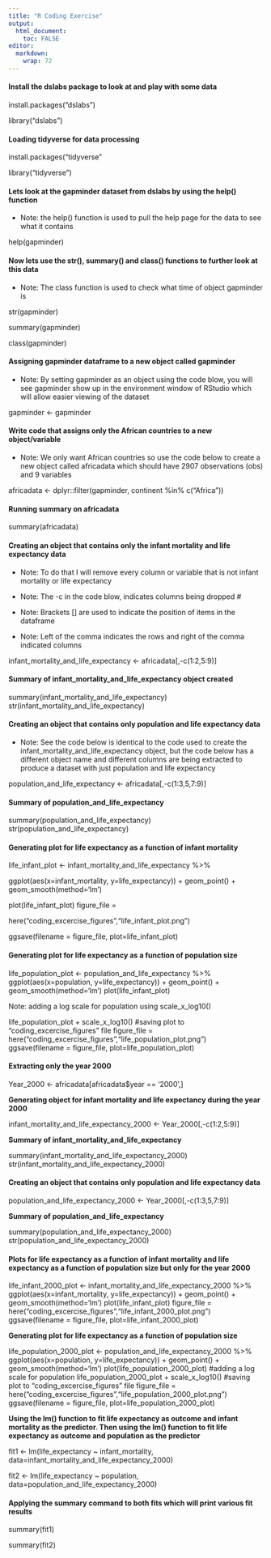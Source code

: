 ```yaml
---
title: "R Coding Exercise"
output:
  html_document:
    toc: FALSE
editor: 
  markdown: 
    wrap: 72
---
```


#### Install the dslabs package to look at and play with some data

install.packages("dslabs")

library("dslabs")

#### Loading tidyverse for data processing

install.packages("tidyverse"

library("tidyverse")

#### Lets look at the gapminder dataset from dslabs by using the help() function

-   Note: the help() function is used to pull the help page for the data
    to see what it contains

help(gapminder)

#### Now lets use the str(), summary() and class() functions to further look at this data

-   Note: The class function is used to check what time of object
    gapminder is

str(gapminder)

summary(gapminder)

class(gapminder)

#### Assigning gapminder dataframe to a new object called gapminder

-   Note: By setting gapminder as an object using the code blow, you
    will see gapminder show up in the environment window of RStudio
    which will allow easier viewing of the dataset

gapminder \<- gapminder

#### Write code that assigns only the African countries to a new object/variable

-   Note: We only want African countries so use the code below to create
    a new object called africadata which should have 2907 observations
    (obs) and 9 variables

africadata \<- dplyr::filter(gapminder, continent %in% c("Africa"))

#### Running summary on africadata

summary(africadata)

#### Creating an object that contains only the infant mortality and life expectancy data

-   Note: To do that I will remove every column or variable that is not
    infant mortality or life expectancy

-   Note: The -c in the code blow, indicates columns being dropped \#

-   Note: Brackets \[\] are used to indicate the position of items in
    the dataframe

-   Note: Left of the comma indicates the rows and right of the comma
    indicated columns

infant_mortality_and_life_expectancy \<- africadata\[,-c(1:2,5:9)\]

#### Summary of infant_mortality_and_life_expectancy object created

summary(infant_mortality_and_life_expectancy)
str(infant_mortality_and_life_expectancy)

#### Creating an object that contains only population and life expectancy data

-   Note: See the code below is identical to the code used to create the
    infant_mortality_and_life_expectancy object, but the code below has
    a different object name and different columns are being extracted to
    produce a dataset with just population and life expectancy

population_and_life_expectancy \<- africadata\[,-c(1:3,5,7:9)\]

#### Summary of population_and_life_expectancy

summary(population_and_life_expectancy)
str(population_and_life_expectancy)

#### Generating plot for life expectancy as a function of infant mortality

life_infant_plot \<- infant_mortality_and_life_expectancy %\>%

ggplot(aes(x=infant_mortality, y=life_expectancy)) + geom_point() +
geom_smooth(method='lm')

plot(life_infant_plot) figure_file =

here("coding_excercise_figures","life_infant_plot.png")

ggsave(filename = figure_file, plot=life_infant_plot)

#### Generating plot for life expectancy as a function of population size

life_population_plot \<- population_and_life_expectancy %\>%
ggplot(aes(x=population, y=life_expectancy)) + geom_point() +
geom_smooth(method='lm') plot(life_infant_plot)

Note: adding a log scale for population using scale_x\_log10()

life_population_plot + scale_x\_log10() #saving plot to
"coding_excercise_figures" file figure_file =
here("coding_excercise_figures","life_population_plot.png")
ggsave(filename = figure_file, plot=life_population_plot)

#### Extracting only the year 2000

Year_2000 \<- africadata\[africadata\$year == '2000',\]

**Generating object for infant mortality and life expectancy during the
year 2000**

infant_mortality_and_life_expectancy_2000 \<- Year_2000\[,-c(1:2,5:9)\]

**Summary of infant_mortality_and_life_expectancy**

summary(infant_mortality_and_life_expectancy_2000)
str(infant_mortality_and_life_expectancy_2000)

#### Creating an object that contains only population and life expectancy data

population_and_life_expectancy_2000 \<- Year_2000\[,-c(1:3,5,7:9)\]

**Summary of population_and_life_expectancy**

summary(population_and_life_expectancy_2000)
str(population_and_life_expectancy_2000)

#### Plots for life expectancy as a function of infant mortality and life expectancy as a function of population size but only for the year 2000

life_infant_2000_plot \<- infant_mortality_and_life_expectancy_2000 %\>%
ggplot(aes(x=infant_mortality, y=life_expectancy)) + geom_point() +
geom_smooth(method='lm') plot(life_infant_plot) figure_file =
here("coding_excercise_figures","life_infant_2000_plot.png")
ggsave(filename = figure_file, plot=life_infant_2000_plot)

**Generating plot for life expectancy as a function of population size**

life_population_2000_plot \<- population_and_life_expectancy_2000 %\>%
ggplot(aes(x=population, y=life_expectancy)) + geom_point() +
geom_smooth(method='lm') plot(life_population_2000_plot) #adding a log
scale for population life_population_2000_plot + scale_x\_log10()
#saving plot to "coding_excercise_figures" file figure_file =
here("coding_excercise_figures","life_population_2000_plot.png")
ggsave(filename = figure_file, plot=life_population_2000_plot)

**Using the lm() function to fit life expectancy as outcome and infant
mortality as the predictor. Then using the lm() function to fit life
expectancy as outcome and population as the predictor**

fit1 \<- lm(life_expectancy \~ infant_mortality,
data=infant_mortality_and_life_expectancy_2000)

fit2 \<- lm(life_expectancy \~ population,
data=population_and_life_expectancy_2000)

#### Applying the summary command to both fits which will print various fit results

summary(fit1)

summary(fit2)
